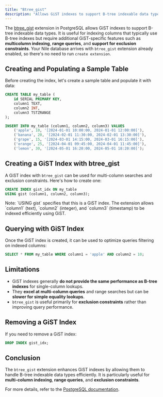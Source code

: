 ```yaml
---
title: "Btree_gist"
description: "Allows GiST indexes to support B-tree indexable data types."
---
```


The [btree_gist](https://www.postgresql.org/docs/current/btree-gist.html) extension in PostgreSQL allows GiST indexes to support B-tree indexable data types. It is useful for indexing columns that typically use B-tree indexes but require additional GiST-specific features such as **multicolumn indexing**, **range queries**, and **support for exclusion constraints**.
Your Nile database arrives with `btree_gist` extension already enabled, so there's no need to run `create extension`.

## Creating and Populating a Sample Table
Before creating the index, let's create a sample table and populate it with data:

```sql
CREATE TABLE my_table (
    id SERIAL PRIMARY KEY,
    column1 TEXT,
    column2 INT,
    column3 TSTZRANGE
);

INSERT INTO my_table (column1, column2, column3) VALUES
    ('apple', 10, '[2024-01-01 10:00:00, 2024-01-01 12:00:00]'),
    ('banana', 20, '[2024-02-01 11:30:00, 2024-02-01 13:30:00]'),
    ('grape', 15, '[2024-03-01 14:15:00, 2024-03-01 16:15:00]'),
    ('orange', 25, '[2024-04-01 09:45:00, 2024-04-01 11:45:00]'),
    ('lemon', 30, '[2024-05-01 16:20:00, 2024-05-01 18:20:00]');
```

## Creating a GiST Index with btree_gist
A GiST index with `btree_gist` can be used for multi-column searches and exclusion constraints. Here's how to create one:

```sql
CREATE INDEX gist_idx ON my_table
USING gist (column1, column2, column3);
```
<Info> 
Note: `USING gist` specifies that this is a GiST index. The extension allows `column1` (text), `column2` (integer), and `column3` (timestamp) to be indexed efficiently using GiST.
</Info>

## Querying with GiST Index
Once the GiST index is created, it can be used to optimize queries filtering on indexed columns:

```sql
SELECT * FROM my_table WHERE column1 = 'apple' AND column2 = 10;
```

## Limitations
- GiST indexes generally **do not provide the same performance as B-tree indexes** for single-column lookups.
- They **excel at multi-column queries** and range searches but can be **slower for simple equality lookups**.
- `btree_gist` is useful primarily for **exclusion constraints** rather than improving query performance.

## Removing a GiST Index
If you need to remove a GiST index:

```sql
DROP INDEX gist_idx;
```

## Conclusion
The `btree_gist` extension enhances GiST indexes by allowing them to handle B-tree indexable data types efficiently. It is particularly useful for **multi-column indexing**, **range queries**, and **exclusion constraints**.

For more details, refer to the [PostgreSQL documentation](https://www.postgresql.org/docs/current/btree-gist.html).
